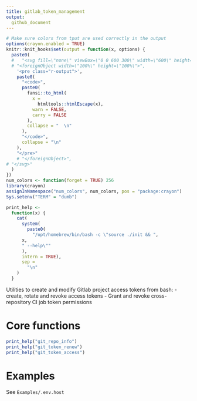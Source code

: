 ```yaml
---
title: gitlab_token_management
output:
  github_document
---
```


```r
# Make sure colors from tput are used correctly in the output
options(crayon.enabled = TRUE)
knitr::knit_hooks$set(output = function(x, options) {
  paste0(
  #   "<svg fill=\"none\" viewBox=\"0 0 600 300\" width=\"600\" height=\"300\" xmlns=\"http://www.w3.org/2000/svg\">",
  # "<foreignObject width=\"100%\" height=\"100%\">",
    '<pre class="r-output">',
    paste0(
      "<code>",
      paste0(
        fansi::to_html(
          x =
            htmltools::htmlEscape(x),
          warn = FALSE,
          carry = FALSE
        ),
        collapse = "  \n"
      ),
      "</code>",
      collapse = "\n"
    ),
    "</pre>"
    # "</foreignObject>",
# "</svg>"
  )
})
num_colors <- function(forget = TRUE) 256
library(crayon)
assignInNamespace("num_colors", num_colors, pos = "package:crayon")
Sys.setenv("TERM" = "dumb")

print_help <-
  function(x) {
    cat(
      system(
        paste0(
          "/opt/homebrew/bin/bash -c \"source ./init && ",
      x,
      " --help\""
      ), 
      intern = TRUE),
      sep =
        "\n"
    )
  }
```

Utilities to create and modify Gitlab project access tokens from bash:
- create, rotate and revoke access tokens
- Grant and revoke cross-repository CI job token permissions


# Core functions

```r
print_help("git_repo_info")
print_help("git_token_renew")
print_help("git_token_access")
```

# Examples

See `Examples/.env.host`